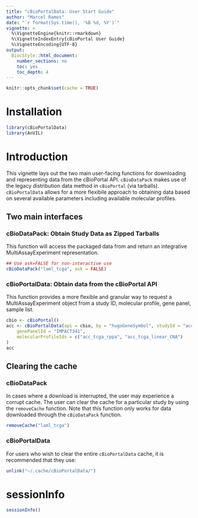 ```yaml
---
title: "cBioPortalData: User Start Guide"
author: "Marcel Ramos"
date: "`r format(Sys.time(), '%B %d, %Y')`"
vignette: >
  %\VignetteEngine{knitr::rmarkdown}
  %\VignetteIndexEntry{cBioPortal User Guide}
  %\VignetteEncoding{UTF-8}
output:
  BiocStyle::html_document:
    number_sections: no
    toc: yes
    toc_depth: 4
---
```


```r
knitr::opts_chunk$set(cache = TRUE)
```

# Installation

```r
library(cBioPortalData)
library(AnVIL)
```

# Introduction

This vignette lays out the two main user-facing functions for downloading
and representing data from the cBioPortal API. `cBioDataPack`
makes use of the legacy distribution data method in `cBioPortal` (via
tarballs). `cBioPortalData` allows for a more flexibile approach to obtaining
data based on several available parameters including available molecular
profiles.

## Two main interfaces

### cBioDataPack: Obtain Study Data as Zipped Tarballs

This function will access the packaged data from \url{cBioPortal.org/datasets}
and return an integrative MultiAssayExperiment representation.

```r
## Use ask=FALSE for non-interactive use
cBioDataPack("laml_tcga", ask = FALSE)
```

### cBioPortalData: Obtain data from the cBioPortal API

This function provides a more flexible and granular way to request a
MultiAssayExperiment object from a study ID, molecular profile, gene panel,
sample list.

```r
cbio <- cBioPortal()
acc <- cBioPortalData(api = cbio, by = "hugoGeneSymbol", studyId = "acc_tcga",
    genePanelId = "IMPACT341",
    molecularProfileIds = c("acc_tcga_rppa", "acc_tcga_linear_CNA")
)
acc
```

## Clearing the cache

### cBioDataPack

In cases where a download is interrupted, the user may experience a corrupt
cache. The user can clear the cache for a particular study by using the
`removeCache` function. Note that this function only works for data downloaded
through the `cBioDataPack` function.

```r
removeCache("laml_tcga")
```

### cBioPortalData

For users who wish to clear the entire `cBioPortalData` cache, it is
recommended that they use:

```r
unlink("~/.cache/cBioPortalData/")
```

# sessionInfo

```r
sessionInfo()
```

